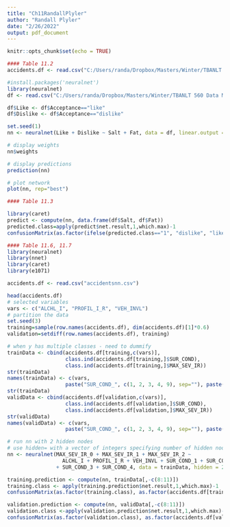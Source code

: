 ---
title: "Ch11RandallPlyler"
author: "Randall Plyler"
date: "2/26/2022"
output: pdf_document
---

```{r setup, include=FALSE}
knitr::opts_chunk$set(echo = TRUE)
```

```{r}
#### Table 11.2
accidents.df <- read.csv("C:/Users/randa/Dropbox/Masters/Winter/TBANLT 560 Data Mining/Files/AccidentsFull.csv")

#install.packages('neuralnet')
library(neuralnet)
df <- read.csv("C:/Users/randa/Dropbox/Masters/Winter/TBANLT 560 Data Mining/Files/DMBA-R-datasets/DMBA-R-datasets/tinydata.csv")

df$Like <- df$Acceptance=="like"
df$Dislike <- df$Acceptance=="dislike"

set.seed(1)
nn <- neuralnet(Like + Dislike ~ Salt + Fat, data = df, linear.output = F, hidden = 3)

# display weights
nn$weights

# display predictions
prediction(nn)

# plot network
plot(nn, rep="best")


```

```{r}
#### Table 11.3

library(caret)
predict <- compute(nn, data.frame(df$Salt, df$Fat))
predicted.class=apply(predict$net.result,1,which.max)-1
confusionMatrix(as.factor(ifelse(predicted.class=="1", "dislike", "like")), as.factor(df$Acceptance))

#### Table 11.6, 11.7
library(neuralnet)
library(nnet)
library(caret)
library(e1071)
```


```{r}
accidents.df <- read.csv("accidentsnn.csv")

head(accidents.df)
# selected variables
vars <- c("ALCHL_I", "PROFIL_I_R", "VEH_INVL")
# partition the data
set.seed(3)
training=sample(row.names(accidents.df), dim(accidents.df)[1]*0.6)
validation=setdiff(row.names(accidents.df), training)

# when y has multiple classes - need to dummify
trainData <- cbind(accidents.df[training,c(vars)], 
                   class.ind(accidents.df[training,]$SUR_COND),
                   class.ind(accidents.df[training,]$MAX_SEV_IR))
str(trainData)
names(trainData) <- c(vars, 
                   paste("SUR_COND_", c(1, 2, 3, 4, 9), sep=""), paste("MAX_SEV_IR_", c(0, 1, 2), sep=""))
str(trainData)
validData <- cbind(accidents.df[validation,c(vars)], 
                   class.ind(accidents.df[validation,]$SUR_COND),
                   class.ind(accidents.df[validation,]$MAX_SEV_IR))
str(validData)
names(validData) <- c(vars, 
                   paste("SUR_COND_", c(1, 2, 3, 4, 9), sep=""), paste("MAX_SEV_IR_", c(0, 1, 2), sep=""))

```

```{r}


# run nn with 2 hidden nodes 
# use hidden= with a vector of integers specifying number of hidden nodes in each layer
nn <- neuralnet(MAX_SEV_IR_0 + MAX_SEV_IR_1 + MAX_SEV_IR_2 ~ 
                  ALCHL_I + PROFIL_I_R + VEH_INVL + SUR_COND_1 + SUR_COND_2 
                + SUR_COND_3 + SUR_COND_4, data = trainData, hidden = 2)

training.prediction <- compute(nn, trainData[,-c(8:11)])
training.class <- apply(training.prediction$net.result,1,which.max)-1
confusionMatrix(as.factor(training.class), as.factor(accidents.df[training,]$MAX_SEV_IR))

validation.prediction <- compute(nn, validData[,-c(8:11)])
validation.class <-apply(validation.prediction$net.result,1,which.max)-1
confusionMatrix(as.factor(validation.class), as.factor(accidents.df[validation,]$MAX_SEV_IR))
```



